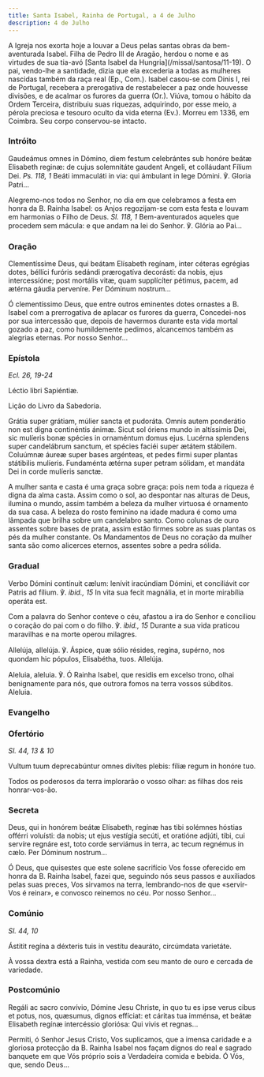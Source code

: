 ```yaml
---
title: Santa Isabel, Rainha de Portugal, a 4 de Julho
description: 4 de Julho
---
```


<aside>
  A Igreja nos exorta hoje a louvar a Deus pelas santas obras da bem-aventurada
  Isabel. Filha de Pedro III de Aragão, herdou o nome e as virtudes de sua
  tia-avó [Santa Isabel da Hungria](/missal/santosa/11-19). O pai, vendo-lhe a
  santidade, dizia que ela excederia a todas as mulheres nascidas também da raça
  real (Ep., Com.). Isabel casou-se com Dinis I, rei de Portugal, recebera a
  prerogativa de restabelecer a paz onde houvesse divisões, e de acalmar os
  furores da guerra (Or.). Viúva, tomou o hábito da Ordem Terceira, distribuiu
  suas riquezas, adquirindo, por esse meio, a pérola preciosa e tesouro oculto
  da vida eterna (Ev.). Morreu em 1336, em Coimbra. Seu corpo conservou-se
  intacto.
</aside>

### Intróito

<div class="side-by-side not-content">

Gaudeámus omnes in Dómino, diem festum celebrántes sub honóre beátæ Elisabeth reginæ: de cujus solemnitáte gaudent Angeli, et colláudant Fílium Dei. <em>Ps. 118, 1</em> Beáti immaculáti in via: qui ámbulant in lege Dómini. ℣. Gloria Patri...

Alegremo-nos todos no Senhor, no dia em que celebramos a festa em honra da B. Rainha Isabel: os Anjos regozijam-se com esta festa e louvam em harmonias o Filho de Deus. <em>Sl. 118, 1</em> Bem-aventurados aqueles que procedem sem mácula: e que andam na lei do Senhor. ℣. Glória ao Pai...

</div>

### Oração

<div class="side-by-side not-content">

Clementíssime Deus, qui beátam Elísabeth regínam, inter céteras egrégias dotes, béllíci furóris sedándi prærogatíva decorásti: da nobis, ejus intercessíóne; post mortális vitæ, quam supplícíter pétimus, pacem, ad ætérna gáudia perveníre. Per Dóminum nostrum...

Ó clementíssimo Deus, que entre outros eminentes dotes ornastes a B. Isabel com a prerrogativa de aplacar os furores da guerra, Concedei-nos por sua intercessão que, depois de havermos durante esta vida mortal gozado a paz, como humildemente pedimos, alcancemos também as alegrias eternas. Por nosso Senhor...

</div>

### Epístola

<em>Ecl. 26, 19-24</em>

<div class="side-by-side not-content">

Léctio libri Sapiéntiæ.

Lição do Livro da Sabedoria.

Grátia super grátiam, múlier sancta et pudoráta. Omnis autem ponderátio non est digna continéntis ánimæ. Sicut sol óriens mundo in altíssimis Dei, sic mulíeris bonæ spécies in ornaméntum domus ejus. Lucérna splendens super candelábrum sanctum, et spécies faciéi super ætátem stábilem. Coluúmnæ áureæ super bases argénteas, et pedes firmi super plantas státibilis mulíeris. Fundaménta ætérna super petram sólidam, et mandáta Dei in corde mulíeris sanctæ.

A mulher santa e casta é uma graça sobre graça: pois nem toda a riqueza é digna da alma casta. Assim como o sol, ao despontar nas alturas de Deus, ilumina o mundo, assim também a beleza da mulher virtuosa é ornamento da sua casa. A beleza do rosto feminino na idade madura é como uma lâmpada que brilha sobre um candelabro santo. Como colunas de ouro assentes sobre bases de prata, assim estão firmes sobre as suas plantas os pés da mulher constante. Os Mandamentos de Deus no coração da mulher santa são como alicerces eternos, assentes sobre a pedra sólida.

</div>

### Gradual

<div class="side-by-side not-content">

Verbo Dómini contínuit cælum: lenívit iracúndiam Dómini, et conciliávit cor Patris ad fílium. ℣. <em>ibid., 15</em> In vita sua fecit magnália, et in morte mirabília operáta est.

Com a palavra do Senhor conteve o céu, afastou a ira do Senhor e conciliou o coração do pai com o do filho. ℣. <em>ibid., 15</em> Durante a sua vida praticou maravilhas e na morte operou milagres.

Allelúja, allelúja. ℣. Áspice, quæ sólio résides, regína, supérno, nos quondam hic pópulos, Elisabétha, tuos. Allelúja.

Aleluia, aleluia. ℣. Ó Rainha Isabel, que residis em excelso trono, olhai benignamente para nós, que outrora fomos na terra vossos súbditos. Aleluia.

</div>

### Evangelho


<LinkCard
  href="/missal/comum/18virgensmartires2#evangelho"
  title="Virgens Mártires - Missa Me exspectavérunt"
/>

### Ofertório

<em>Sl. 44, 13 & 10</em>

<div class="side-by-side not-content">

Vultum tuum deprecabúntur omnes divítes plebis: fíliæ regum in honóre tuo.

Todos os poderosos da terra implorarão o vosso olhar: as filhas dos reis honrar-vos-ão.

</div>

### Secreta

<div class="side-by-side not-content">

Deus, qui in honórem beátæ Elísabeth, regínæ has tibi solémnes hóstias offérri voluísti: da nobis; ut ejus vestígia secúti, et oratióne adjúti, tibi, cui servíre regnáre est, toto corde serviámus in terra, ac tecum regnémus in cælo. Per Dóminum nostrum...

Ó Deus, que quisestes que este solene sacrifício Vos fosse oferecido em honra da B. Rainha Isabel, fazei que, seguindo nós seus passos e auxiliados pelas suas preces, Vos sirvamos na terra, lembrando-nos de que «servir-Vos é reinar», e convosco reinemos no céu. Por nosso Senhor...

</div>

### Comúnio

<em>Sl. 44, 10</em>

<div class="side-by-side not-content">

Ástitit regína a déxteris tuis in vestítu deauráto, circúmdata varietáte.

À vossa dextra está a Rainha, vestida com seu manto de ouro e cercada de variedade.

</div>

### Postcomúnio

<div class="side-by-side not-content">

Regáli ac sacro convívio, Dómine Jesu Christe, in quo tu es ipse verus cibus et potus, nos, quæsumus, dignos effíciat: et cáritas tua imménsa, et beátæ Elisabeth regínæ intercéssio gloriósa: Qui vivis et regnas...

Permiti, ó Senhor Jesus Cristo, Vos suplicamos, que a imensa caridade e a gloriosa protecção da B. Rainha Isabel nos façam dignos do real e sagrado banquete em que Vós próprio sois a Verdadeira comida e bebida. Ó Vós, que, sendo Deus...

</div>
